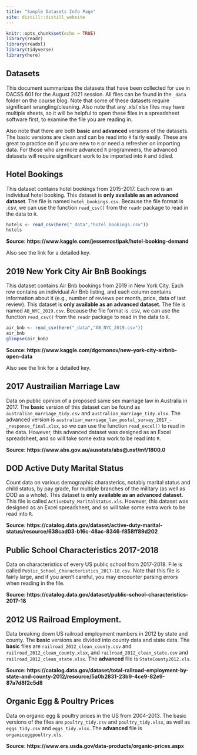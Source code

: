 ```yaml
---
title: "Sample Datasets Info Page"
site: distill::distill_website
---
```


```r
knitr::opts_chunk$set(echo = TRUE)
library(readr)
library(readxl)
library(tidyverse)
library(here)
```
  
## Datasets
  
This document summarizes the datasets that have been collected for use in DACSS 601 for the August 2021 session. All files can be found in the `_data` folder on the course blog. Note that some of these datasets require significant wrangling/cleaning. Also note that any .xls/.xlsx files may have multiple sheets, so it will be helpful to open these files in a spreadsheet software first, to examine the file you are reading in.
  
Also note that there are both **basic** and **advanced** versions of the datasets. The basic versions are clean and can be read into `R` fairly easily. These are great to practice on if you are new to `R` or need a refresher on importing data. For those who are more advanced `R` programmers, the advanced datasets will require significant work to be imported into `R` and tidied. 
  
## Hotel Bookings
  
This dataset contains hotel bookings from 2015-2017. Each row is an individual hotel booking. This dataset is **only available as an advanced dataset**. The file is named `hotel_bookings.csv`. Because the file format is .csv, we can use the function `read_csv()` from the `readr` package to read in the data to `R`.
  
```r
hotels <- read_csv(here("_data","hotel_bookings.csv"))
hotels
```
  
**Source: https://www.kaggle.com/jessemostipak/hotel-booking-demand**
  
Also see the link for a detailed key. 
  
## 2019 New York City Air BnB Bookings

This dataset contains Air Bnb bookings from 2019 in New York City. Each row contains an individual Air Bnb listing, and each column contains information about it (e.g., number of reviews per month, price, data of last review). This dataset is **only available as an advanced dataset**. The file is named `AB_NYC_2019.csv`. Because the file format is .csv, we can use the function `read_csv()` from the `readr` package to read in the data to `R`.
  
```r
air_bnb <- read_csv(here("_data","AB_NYC_2019.csv"))
air_bnb
glimpse(air_bnb)
```
  
**Source: https://www.kaggle.com/dgomonov/new-york-city-airbnb-open-data** 
  
Also see the link for a detailed key. 
  
## 2017 Austrailian Marriage Law 
  
Data on public opinion of a proposed same sex marriage law in Australia in 2017. The **basic** version of this dataset can be found as `australian_marriage_tidy.csv` and `australian_marriage_tidy.xlsx`. The advanced version is `australian_marriage_law_postal_survey_2017_-_response_final.xlsx`, so we can use the function `read_excel()` to read in the data. However, this advanced dataset was designed as an Excel spreadsheet, and so will take some extra work to be read into `R`.
  
**Source: https://www.abs.gov.au/ausstats/abs@.nsf/mf/1800.0**
  
## DOD Active Duty Marital Status
  
Count data on various demographic charasterics, notably marital status and child status, by pay grade, for multiple branches of the military (as well as DOD as a whole). This dataset is **only available as an advanced dataset**. This file is called `ActiveDuty_MaritalStatus.xls`.  However, this dataset was designed as an Excel spreadsheet, and so will take some extra work to be read into `R`.
  
**Source: https://catalog.data.gov/dataset/active-duty-marital-status/resource/638cad03-b16c-48ac-8346-f858ff89d202**
  
## Public School Characteristics 2017-2018
  
Data on characteristics of every US public school from 2017-2018. File is called `Public_School_Characteristics_2017-18.csv`. Note that this file is fairly large, and if you aren't careful, you may encounter parsing errors when reading in the file.

**Source: https://catalog.data.gov/dataset/public-school-characteristics-2017-18**
  
## 2012 US Railroad Employment.
  
Data breaking down US railroad employment numbers in 2012 by state and county. The **basic** versions are divided into county data and state data. The **basic** files are `railroad_2012_clean_county.csv` and `railroad_2012_clean_county.xlsx`, and `railroad_2012_clean_state.csv` and `railroad_2012_clean_state.xlsx`.  The **advanced** file is `StateCounty2012.xls`.
  
**Source: https://catalog.data.gov/dataset/total-railroad-employment-by-state-and-county-2012/resource/5a0b2831-23b9-4ce9-82e9-87a7d8f2c5d8**  
  
## Organic Egg & Poultry Prices
  
Data on organic egg & poultry prices in the US from 2004-2013. The basic versions of the files are `poultry_tidy.csv` and `poultry_tidy.xlsx`, as well as `eggs_tidy.csv` and `eggs_tidy.xlsx`. The **advanced** file is `organiceggpoultry.xls`. 
  
**Source: https://www.ers.usda.gov/data-products/organic-prices.aspx**  
